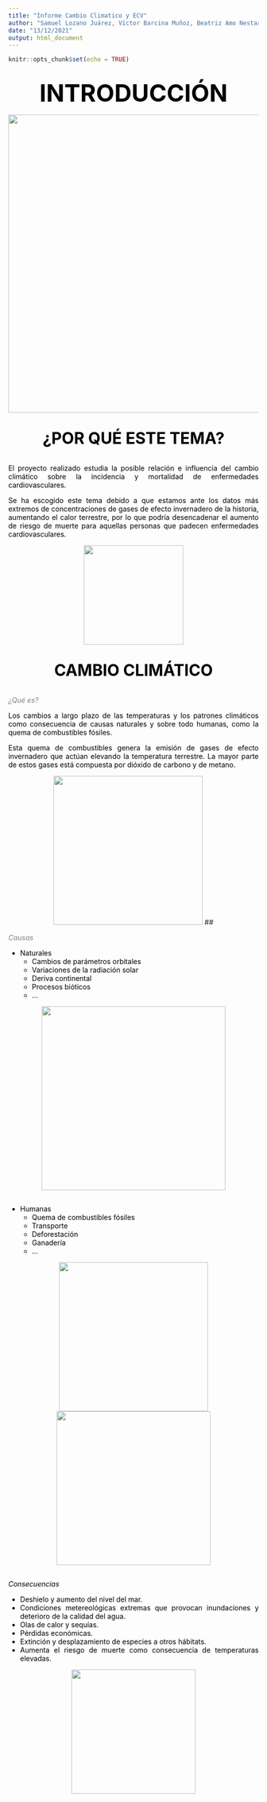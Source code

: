 ```yaml
---
title: "Informe Cambio Climatico y ECV"
author: "Samuel Lozano Juárez, Víctor Barcina Muñoz, Beatriz Amo Nestares"
date: "13/12/2021"
output: html_document
---
```


```r
knitr::opts_chunk$set(echo = TRUE)
```

## {data-background=https://vinilosametros.com/wp-content/uploads/2018/04/color-azul-claro-2-510x509.jpg data-background-size=cover}
<center>
<font size="30">
<span style="color:black">
**INTRODUCCIÓN**

![](https://user-images.githubusercontent.com/80346399/135160096-b203c9df-312d-4719-a699-5f31a1f278bb.jpg){width=600px}
</span>
</font>
</center>

## 
<span style="color:black">
<center>
<font size="6">

**¿POR QUÉ ESTE TEMA?**

</font>
</center> 

<div style="text-align: justify"> 

El proyecto realizado estudia la posible relación e influencia del cambio climático sobre la incidencia y mortalidad de enfermedades cardiovasculares.

Se ha escogido este tema debido a que estamos ante los datos más extremos de concentraciones de gases de efecto invernadero de la historia, aumentando el calor terrestre, por lo que podría desencadenar el aumento de riesgo de muerte para aquellas personas que padecen enfermedades cardiovasculares.

</div>
</span>
<center>
![](https://ih1.redbubble.net/image.1167929045.9498/pp,840x830-pad,1000x1000,f8f8f8.jpg){width=200px}
</center>

## 
<span style="color:black">
<center>
<font size="6">

**CAMBIO CLIMÁTICO**

</font>
</center>

<div style="text-align: justify"> 

<span style="color:gray">
_¿Qué es?_
</span>

Los cambios a largo plazo de las temperaturas y los patrones climáticos como consecuencia de causas naturales y sobre todo humanas, como la quema de combustibles fósiles.


Esta quema de combustibles genera la emisión de gases de efecto invernadero que actúan elevando la temperatura terrestre. La mayor parte de estos gases está compuesta por dióxido de carbono y de metano.

</div>
</span>
<center>

![](https://www.socialistasvascos.com/imagenes/noticias/CAMBIO-CLIMATICO-et.jpg){width=300px}
## 
<span style="color:black">
<center>
<font size="6">



</font>
</center>

<div style="text-align: justify"> 

<span style="color:gray">
_Causas_
</span>

- Naturales
  - Cambios de parámetros orbitales
  - Variaciones de la radiación solar
  - Deriva continental
  - Procesos bióticos
  - ...
  

</div>
</span>
<center>

![](https://laverdadnoticias.com/__export/1621690617219/sites/laverdad/img/2021/05/22/cambio_climxtico_natural.jpg_911187431.jpg){width=370px}
</center>

## 
<span style="color:black">
<center>
<font size="6">



</font>
</center>

<div style="text-align: justify"> 

<span style="color:gray">

</span>

- Humanas
  - Quema de combustibles fósiles
  - Transporte
  - Deforestación
  - Ganadería
  - ...

</div>
</span>
<center> 
  
![](https://e00-elmundo.uecdn.es/elmundo/imagenes/2011/11/21/natura/1321871748_0.jpg){width=300px}            ![](https://bacatastereo.com/wp-content/uploads/2021/02/Nueva-politica-contra-la-deforestacion.jpg){width=310px}
</center> 


##
<span style="color:black">
<center>
<font size="6">

</font>
</center>

<div style="text-align: justify"> 

<span style="color:gray">

_Consecuencias_
</span>

- Deshielo y aumento del nivel del mar. 
- Condiciones metereológicas extremas que provocan inundaciones y deterioro de la calidad del agua.
- Olas de calor y sequías.
- Pérdidas económicas.
- Extinción y desplazamiento de especies a otros hábitats. 
- Aumenta el riesgo de muerte como consecuencia de temperaturas elevadas.

</div>
</span>

<center>
![](https://geoinnova.org/wp-content/uploads/2021/08/deshielo-artico.jpg){width=250px}
</center>


## 
<span style="color:black">
<center>
<font size="6">
